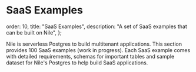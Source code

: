 # SaaS Examples

  order: 10,
  title: "SaaS Examples",
  description: "A set of SaaS examples that can be built on Nile",
};

Nile is serverless Postgres to build multitenant applications. This section provides 100 SaaS examples (work in progress). Each SaaS example comes with detailed requirements, schemas for important tables and sample dataset for Nile's Postgres to help build SaaS applications. 

<Cards>
  <Card file="./lead-mgmt.mdx" root="saas-examples" icon="lead.png" />
  <Card file="./issue-tracking.mdx" root="saas-examples" icon="issue.svg" />
  <Card file="./slack.mdx" root="saas-examples" icon="slack.webp" />
</Cards>
